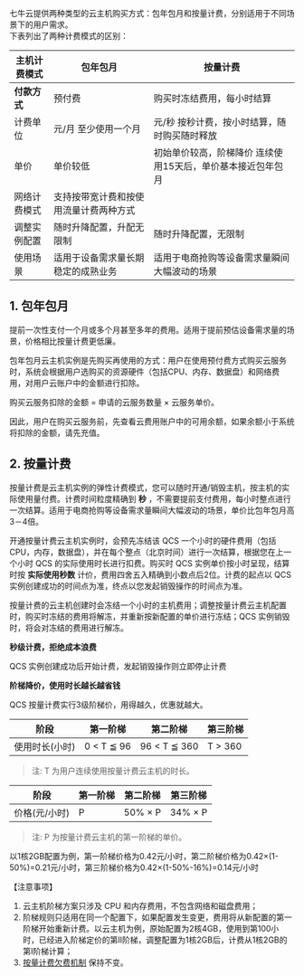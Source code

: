 七牛云提供两种类型的云主机购买方式：包年包月和按量计费，分别适用于不同场景下的用户需求。  
下表列出了两种计费模式的区别：

| **主机计费模式** | **包年包月** | **按量计费** |
| --- | --- | --- |
| **付款方式** | 预付费 | 购买时冻结费用，每小时结算 |
| 计费单位 | 元/月  至少使用一个月 | 元/秒  按秒计费，按小时结算，随时购买随时释放 |
| 单价 | 单价较低 | 初始单价较高，阶梯降价  连续使用15天后，单价基本接近包年包月 |
| 网络计费模式 | 支持按带宽计费和按使用流量计费两种方式 |
| 调整实例配置 | 随时升降配置，升配无限制 | 随时升降配置，无限制 |
| 使用场景 | 适用于设备需求量长期稳定的成熟业务 | 适用于电商抢购等设备需求量瞬间大幅波动的场景 |

## 1. 包年包月

提前一次性支付一个月或多个月甚至多年的费用。适用于提前预估设备需求量的场景，价格相比按量计费更低廉。

包年包月云主机实例是先购买再使用的方式：用户在使用预付费方式购买云服务时，系统会根据用户选购买的资源硬件（包括CPU、内存、数据盘）和网络费用，对用户云账户中的金额进行扣除。

购买云服务扣除的金额 = 申请的云服务数量 × 云服务单价。

因此，用户在购买云服务前，先查看云费用账户中的可用余额，如果余额小于系统将扣除的金额，请先充值。

## 2. 按量计费

按量计费是云主机实例的弹性计费模式，您可以随时开通/销毁主机，按主机的实际使用量付费。计费时间粒度精确到 **秒** ，不需要提前支付费用，每小时整点进行一次结算。适用于电商抢购等设备需求量瞬间大幅波动的场景，单价比包年包月高3－4倍。

开通按量计费云主机实例时，会预先冻结该 QCS 一个小时的硬件费用（包括CPU，内存，数据盘），并在每个整点（北京时间）进行一次结算，根据您在上一个小时 QCS 的实际使用时长进行扣费。购买时 QCS 实例单价按小时呈现，结算时按 **实际使用秒数** 计价，费用四舍五入精确到小数点后2位。计费的起点以 QCS 实例创建成功的时间点为准，终点以您发起销毁操作的时间点为准。

按量计费的云主机创建时会冻结一个小时的主机费用；调整按量计费云主机配置时，购买时冻结的费用将解冻，并重新按新配置的单价进行冻结；QCS 实例销毁时，将会对冻结的费用进行解冻。

**秒级计费，拒绝成本浪费**

QCS 实例创建成功后开始计费，发起销毁操作则立即停止计费

**阶梯降价，使用时长越长越省钱**

QCS 按量计费实行3级阶梯价，用得越久，优惠就越大。

| 阶段 | 第一阶梯 | 第二阶梯 | 第三阶梯 |
| --- | --- | --- | --- |
| 使用时长(小时) | 0 < T ≦ 96 | 96 < T ≦ 360 | T > 360 |

> 注: T 为用户连续使用按量计费云主机的时长。

| 阶段 | 第一阶梯 | 第二阶梯 | 第三阶梯 |
| --- | --- | --- | --- |
| 价格(元/小时) | P | 50% × P | 34% × P |

> 注: P 为按量计费云主机的第一阶梯的单价。

以1核2GB配置为例，第一阶梯价格为0.42元/小时，第二阶梯价格为0.42×(1-50%)=0.21元/小时，第三阶梯价格为0.42×(1-50%-16%)=0.14元/小时

【注意事项】

1. 云主机阶梯方案只涉及 CPU 和内存费用，不包含网络和磁盘费用；
2. 阶梯规则只适用在同一个配置下，如果配置发生变更，费用将从新配置的第一阶梯开始重新计费。以云主机为例，原始配置为2核4GB，使用到第100小时，已经进入阶梯定价的第II阶梯，调整配置为1核2GB后，计费从1核2GB的第I阶梯计算；
3. [按量计费欠费机制](/fec/manual/due-to-remind) 保持不变。
